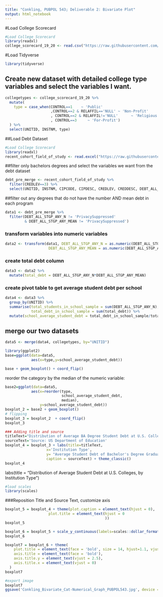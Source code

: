 ```yaml
---
title: "Conkling, PUBPOL 543; Deliverable 2: Bivariate Plot"
output: html_notebook
---
```


#Load College Scorecard
```r
#Load College Scorecard
library(readxl)
college_scorecard_19_20 <- read.csv("https://raw.githubusercontent.com/tconkling47/543_deliverable_2/main/college_scorecard_19-20.csv")
```


#Load Tidyverse
```r
library(tidyverse)
```

## Create new dataset with detailed college type variables and select the variables I want.
```r
collegetypes <- college_scorecard_19_20 %>%
  mutate(
    type = case_when(CONTROL==1    ~ 'Public'
                     ,CONTROL==2 & RELAFFIL=='NULL' ~ 'Non-Profit'
                     , CONTROL==2 & RELAFFIL!='NULL'      ~ 'Religious'
                     , CONTROL==3     ~ 'For-Profit')
  ) %>%
  select(UNITID, INSTNM, type)
```

##Load Debt Dataset
```r
#Load College Scorecard
library(readxl)
recent_cohort_field_of_study <- read.excel("https://raw.githubusercontent.com/tconkling47/543_deliverable_2/main/recent_cohort_field_of_study.xlsx")
```

##filter only bachelors degrees and select the variables we want from the debt dataset
```r
debt_pre_merge <- recent_cohort_field_of_study %>%
  filter(CREDLEV==3) %>%
  select(UNITID, INSTNM, CIPCODE, CIPDESC, CREDLEV, CREDDESC, DEBT_ALL_STGP_ANY_N, DEBT_ALL_STGP_ANY_MEAN)
```
 
##filter out any degrees that do not have the number AND mean debt in each program
```r
data1 <- debt_pre_merge %>%
  filter(DEBT_ALL_STGP_ANY_N != 'PrivacySuppressed' 
         & DEBT_ALL_STGP_ANY_MEAN != 'PrivacySuppressed')
```

### transform variables into numeric variables
```r
data2 <- transform(data1, DEBT_ALL_STGP_ANY_N = as.numeric(DEBT_ALL_STGP_ANY_N),
                    DEBT_ALL_STGP_ANY_MEAN = as.numeric(DEBT_ALL_STGP_ANY_MEAN))
```

### create total debt column
```r
data3 <- data2 %>%
  mutate(total_debt = DEBT_ALL_STGP_ANY_N*DEBT_ALL_STGP_ANY_MEAN)
```

### create pivot table to get average student debt per school
```r
data4 <- data3 %>%
  group_by(UNITID) %>%
  summarise(total_students_in_school_sample = sum(DEBT_ALL_STGP_ANY_N),
            total_debt_in_school_sample = sum(total_debt)) %>%
  mutate(school_average_student_debt = total_debt_in_school_sample/total_students_in_school_sample)
```

## merge our two datasets
```r
data5 <- merge(data4, collegetypes, by="UNITID")
```


```r

library(ggplot2)
base=ggplot(data=data5,
            aes(x=type,y=school_average_student_debt))

base + geom_boxplot() + coord_flip()
```

reorder the category by the median of the numeric variable:
```r
base2=ggplot(data=data5,
            aes(x=reorder(type,
                          school_average_student_debt,
                          median),
                y=school_average_student_debt)) 
boxplot_2 = base2 + geom_boxplot()
# flipping
boxplot_3 = boxplot_2  + coord_flip()
boxplot_3
```

```r
### Adding title and source
titleText="Distribution of Average BA Degree Student Debt at U.S. Colleges, by Institution Type"
sourceText='Source: US Department of Education'
boxplot_4 = boxplot_3 + labs(title=titleText,
                   x='Institution Type',
                   y= "Average Student Debt of Bachelor's Degree Graduate",
                   caption = sourceText) + theme_classic()
boxplot_4
```



labs(title = "Distribution of Average Student Debt at U.S. Colleges, by Institution Type ")

```r
#load scales
library(scales)
```

###Reposition Title and Source Text, customize axis
```r
boxplot_5 = boxplot_4 + theme(plot.caption = element_text(hjust = 0),
                    plot.title = element_text(hjust = 0
                                              ))
boxplot_5
```

```r
boxplot_6 = boxplot_5 + scale_y_continuous(labels=scales::dollar_format())
boxplot_6
```

```r
boxplot7 = boxplot_6 + theme(
    plot.title = element_text(face = 'bold', size = 14, hjust=1.1, vjust = 1), 
    axis.title = element_text(face = 'bold'),
    axis.title.y = element_text(vjust = 2.5),
    axis.title.x = element_text(vjust = 0)
  ) 
boxplot7
```

```r
#export image
boxplot7
ggsave('Conkling_Bivariate_Cat-Numerical_Graph_PUBPOL543.jpg', device = 'jpeg', width = 8, height = 5, dpi = 300)
```

